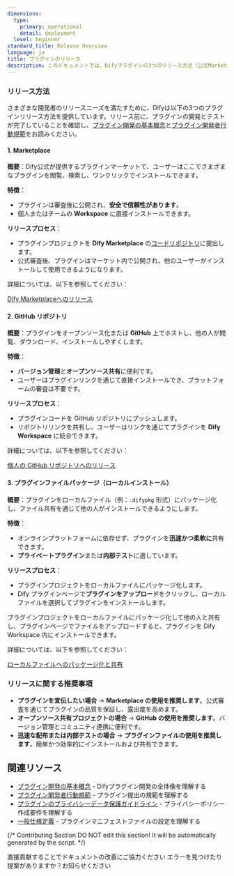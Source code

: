 ```yaml
---
dimensions:
  type:
    primary: operational
    detail: deployment
  level: beginner
standard_title: Release Overview
language: ja
title: プラグインのリリース
description: このドキュメントでは、Difyプラグインの3つのリリース方法（公式Marketplace、オープンソースのGitHubリポジトリ、ローカルプラグインファイルパッケージ）を紹介します。各リリース方法の特徴、リリースプロセス、適用シナリオについて詳しく説明し、さまざまな開発者のニーズを満たすための具体的なリリースに関する推奨事項を提供します。
---
```


### リリース方法

さまざまな開発者のリリースニーズを満たすために、Difyは以下の3つのプラグインリリース方法を提供しています。リリース前に、プラグインの開発とテストが完了していることを確認し、[プラグイン開発の基本概念](/plugin_dev_ja/0111-getting-started-dify-plugin)と[プラグイン開発者行動規範](/plugin_dev_ja/0312-contributor-covenant-code-of-conduct)をお読みください。

#### **1. Marketplace**

**概要**：Dify公式が提供するプラグインマーケットで、ユーザーはここでさまざまなプラグインを閲覧、検索し、ワンクリックでインストールできます。

**特徴**：

* プラグインは審査後に公開され、**安全で信頼性があります**。
* 個人またはチームの **Workspace** に直接インストールできます。

**リリースプロセス**：

* プラグインプロジェクトを **Dify Marketplace** の[コードリポジトリ](https://github.com/langgenius/dify-plugins)に提出します。
* 公式審査後、プラグインはマーケット内で公開され、他のユーザーがインストールして使用できるようになります。

詳細については、以下を参照してください：

[Dify Marketplaceへのリリース](/plugin_dev_ja/0322-release-to-dify-marketplace)

#### 2. **GitHub リポジトリ**

**概要**：プラグインをオープンソース化または **GitHub** 上でホストし、他の人が閲覧、ダウンロード、インストールしやすくします。

**特徴**：

* **バージョン管理**と**オープンソース共有**に便利です。
* ユーザーはプラグインリンクを通じて直接インストールでき、プラットフォームの審査は不要です。

**リリースプロセス**：

* プラグインコードを GitHub リポジトリにプッシュします。
* リポジトリリンクを共有し、ユーザーはリンクを通じてプラグインを **Dify Workspace** に統合できます。

詳細については、以下を参照してください：

[個人の GitHub リポジトリへのリリース](/plugin_dev_ja/0322-release-to-individual-github-repo)

#### 3. プラグインファイルパッケージ（ローカルインストール）

**概要**：プラグインをローカルファイル（例：`.difypkg` 形式）にパッケージ化し、ファイル共有を通じて他の人がインストールできるようにします。

**特徴**：

* オンラインプラットフォームに依存せず、プラグインを**迅速かつ柔軟に**共有できます。
* **プライベートプラグイン**または**内部テスト**に適しています。

**リリースプロセス**：

* プラグインプロジェクトをローカルファイルにパッケージ化します。
* Dify プラグインページで**プラグインをアップロード**をクリックし、ローカルファイルを選択してプラグインをインストールします。

プラグインプロジェクトをローカルファイルにパッケージ化して他の人と共有し、プラグインページでファイルをアップロードすると、プラグインを Dify Workspace 内にインストールできます。

詳細については、以下を参照してください：

[ローカルファイルへのパッケージ化と共有](/plugin_dev_ja/0322-release-by-file)

### **リリースに関する推奨事項**

* **プラグインを宣伝したい場合** → **Marketplace の使用を推奨します**。公式審査を通じてプラグインの品質を保証し、露出度を高めます。
* **オープンソース共有プロジェクトの場合** → **GitHub の使用を推奨します**。バージョン管理とコミュニティ連携に便利です。
* **迅速な配布または内部テストの場合** → **プラグインファイルの使用を推奨します**。簡単かつ効率的にインストールおよび共有できます。

## 関連リソース

- [プラグイン開発の基本概念](/plugin_dev_ja/0111-getting-started-dify-plugin) - Difyプラグイン開発の全体像を理解する
- [プラグイン開発者行動規範](/plugin_dev_ja/0312-contributor-covenant-code-of-conduct) - プラグイン提出の規範を理解する
- [プラグインのプライバシーデータ保護ガイドライン](/plugin_dev_ja/0312-privacy-protection-guidelines) - プライバシーポリシー作成要件を理解する
- [一般仕様定義](/plugin_dev_ja/0411-general-specifications) - プラグインマニフェストファイルの設定を理解する

{/*
Contributing Section
DO NOT edit this section!
It will be automatically generated by the script.
*/}

<CardGroup cols="2">
    <Card
        title="このページを編集する"
        icon="pen-to-square"
        href="https://github.com/langgenius/dify-docs-mintlify/edit/main/plugin_dev_ja/0321-release-overview.mdx"
    >
        直接貢献することでドキュメントの改善にご協力ください
    </Card>
    <Card
        title="問題を報告する"
        icon="github"
        href="https://github.com/langgenius/dify-docs-mintlify/issues/new?title=ドキュメントの問題%3A%20release-overv&body=%23%23%20問題の説明%0A%3C%21--%20発見した問題について簡単に説明してください%20--%3E%0A%0A%23%23%20ページリンク%0Ahttps%3A%2F%2Fgithub.com%2Flanggenius%2Fdify-docs-mintlify%2Fblob%2Fmain%2Fplugin_dev_ja%2F0321-release-overview.mdx%0A%0A%23%23%20提案される変更%0A%3C%21--%20特定の変更案がある場合は、ここで説明してください%20--%3E%0A%0A%3C%21--%20ドキュメントの品質向上にご協力いただきありがとうございます！%20--%3E"
    >
        エラーを見つけたり提案がありますか？お知らせください
    </Card>
</CardGroup>
